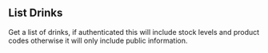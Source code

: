 
## List Drinks

<OperationInfo method='get' path='/drinks' />

Get a list of drinks, if authenticated this will include stock levels and product codes otherwise it will only include public information.
